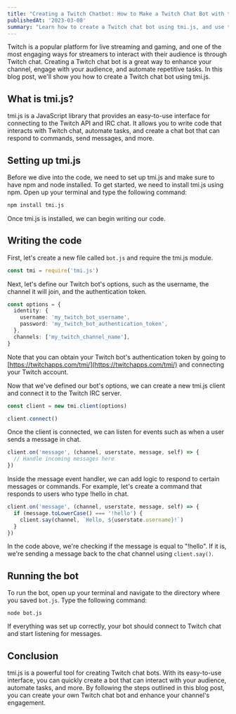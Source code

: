 ```yaml
---
title: "Creating a Twitch Chatbot: How to Make a Twitch Chat Bot with tmi.js"
publishedAt: '2023-03-08'
summary: "Learn how to create a Twitch chat bot using tmi.js, and use the Twitch API to post messages in IRC chat."
---
```


Twitch is a popular platform for live streaming and gaming, and one of the most engaging ways for streamers to interact with their audience is through Twitch chat. Creating a Twitch chat bot is a great way to enhance your channel, engage with your audience, and automate repetitive tasks. In this blog post, we'll show you how to create a Twitch chat bot using tmi.js.

## What is tmi.js?

tmi.js is a JavaScript library that provides an easy-to-use interface for connecting to the Twitch API and IRC chat. It allows you to write code that interacts with Twitch chat, automate tasks, and create a chat bot that can respond to commands, send messages, and more.

## Setting up tmi.js

Before we dive into the code, we need to set up tmi.js and make sure to have npm and node installed. To get started, we need to install tmi.js using npm. Open up your terminal and type the following command:

```bash
npm install tmi.js
```

Once tmi.js is installed, we can begin writing our code.

## Writing the code

First, let's create a new file called `bot.js` and require the tmi.js module.

```ts
const tmi = require('tmi.js')
```

Next, let's define our Twitch bot's options, such as the username, the channel it will join, and the authentication token.

```ts
const options = {
  identity: {
    username: 'my_twitch_bot_username',
    password: 'my_twitch_bot_authentication_token',
  },
  channels: ['my_twitch_channel_name'],
}
```

Note that you can obtain your Twitch bot's authentication token by going to [https://twitchapps.com/tmi/](https://twitchapps.com/tmi/) and connecting your Twitch account.

Now that we've defined our bot's options, we can create a new tmi.js client and connect it to the Twitch IRC server.

```ts
const client = new tmi.client(options)

client.connect()
```

Once the client is connected, we can listen for events such as when a user sends a message in chat.

```ts
client.on('message', (channel, userstate, message, self) => {
  // Handle incoming messages here
})
```

Inside the message event handler, we can add logic to respond to certain messages or commands. For example, let's create a command that responds to users who type !hello in chat.

```ts
client.on('message', (channel, userstate, message, self) => {
  if (message.toLowerCase() === '!hello') {
    client.say(channel, `Hello, ${userstate.username}!`)
  }
})
```

In the code above, we're checking if the message is equal to "!hello". If it is, we're sending a message back to the chat channel using `client.say()`.

## Running the bot

To run the bot, open up your terminal and navigate to the directory where you saved `bot.js`. Type the following command:

```
node bot.js
```

If everything was set up correctly, your bot should connect to Twitch chat and start listening for messages.

## Conclusion

tmi.js is a powerful tool for creating Twitch chat bots. With its easy-to-use interface, you can quickly create a bot that can interact with your audience, automate tasks, and more. By following the steps outlined in this blog post, you can create your own Twitch chat bot and enhance your channel's engagement.